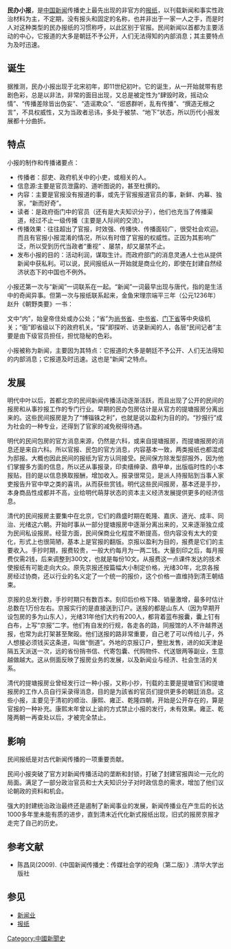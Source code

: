 {{multiple issues|
{{Refimprove|time=2015-01-13T12:19:00+00:00}}
{{inappropriate tone|time=2015-01-13T09:55:28+00:00}}
{{orphan|time=2015-01-13T09:55:28+00:00}}
}}
'''民办小报'''，是[[中国|中国]][[新闻|新闻]]传播史上最先出现的非官方的[[报纸|报纸]]，以刊载新闻和事实性政治材料为主，不定期，没有报头和固定的名称，也并非出于一家一人之手，而是时人对这种类型的民办报纸的习惯称呼，以此区别于官报。民间新闻以首都为主要活动的中心，它报道的大多是朝廷不予公开，人们无法得知的内部消息；其主要特点为及时迅速。

== 诞生 ==
据推测，民办小报出现于北宋初年，即11世纪初叶。它的诞生，从一开始就带有悲剧色彩，总是以非法，非常的面目出现，又总是被定性为“肆毁时政，摇动众情”、“传播差除皆出伪妄”、“造谣欺众”、“诳惑群听，乱有传播”、“撰造无根之言”，不具权威性，又为当政者忌讳，多处于被禁、“地下”状态，所以历代小报发展都十分曲折。

== 特点 ==
小报的制作和传播诸要点：
* 传播者：邸吏、政府机关中的小吏，或相关的人。
* 信息源:主要是官员泄露的、道听图说的，甚至杜撰的。
* 内容：主要是官报没有报道的事，或先于官报报道官员的事，新鲜、内幕、独家，“新而好奇”。
* 读者：是政府衙门中的官员（还有是大夫知识分子），他们也充当了传播渠道，经过不止一级传播（主要是人际间的交流）。
* 传播效果：往往超出了官报，时效强、传播快、传播面较广，很受社会欢迎。而且有官报小报混淆的情况，所以有时借了官报的权威性。正因为其影响广泛，所以受到历代当政者“重视” 、屡禁，却又屡禁不止。
* 发布小报的目的：活动利润，谋取生计。而政府部门的消息灵通人士也从提供新闻中获私利。可以说，民间报纸从一开始就是商业化的，即使在封建自然经济状态下的中国也不例外。

小报还第一次与“新闻”一词联系在一起。“新闻”一词最早出现与唐代，指的是生活中的奇闻异事。但第一次与报纸联系起来，金鱼宋理宗端平三年（公元1236年）赵升《朝野类要》一书：

{{quote|其有所谓内探、省探、衙探之类皆私哀小报，率有泄漏之禁，故隐而号之日新闻。}}

文中“内”，始皇帝住处或办公处；“省”为[[尚书省|尚书省]]、[[中书省|中书省]]、[[门下省|门下省]]等中央级机关；“衙”即省级以下的政府机关。“探”即探听、访录新闻的人，各层“民间记者”主要是由下级官员担任，担忧隐秘的色彩。

小报被称为新闻，主要因为其特点：它报道的大多是朝廷不予公开、人们无法得知的内部消息；它报道及时迅速。这也是“新闻”之特点。

== 发展 ==
明代中叶以后，首都北京的民间新闻传播活动逐渐活跃，而且出现了公开的民间的报房和从事抄报工作的专门行业。早期的民办包房估计是从官方的提塘报房分离出来的。这些民间报房是为了“博锱铢之利”，也就是说以盈利为目的的。“抄报行”成为社会的一种专业，还得到了官家的减免税得待遇。

明代的民间包房的官方消息来源，仍然是六科，或来自提塘报房，而提塘报房的消息还是来自六科。所以官报、民包的官方消息，内容基本一致，两类报纸也都混成为邸报。大概也因此民间的报纸为官方认同接受。民间保方除发型邸报外，因为他们掌握多方面的信息，所以还从事报录，印卖缙绅录、鼎甲单，出版临时性的小本报贴，目的是以信息换取报酬，增加收入。报录很常见，是派人持报贴到当事人家吏报告升官中举之类的喜讯，从而获些赏钱。明代这些民间报房，基本还是手抄，本身商品性成都并不高，业给明代萌芽状态的资本主义经济发展提供更多的经济信息。

清代的民间报房主要集中在北京，它们的鼎盛时期在乾隆、嘉庆、道光、成丰、同治、光绪这六朝。开始时事从一部分提塘报房中逐渐分离出来的，又来逐渐独立成为民间私设报房。经营方面，民间保商业化程度不断提高，但内容没有太大的变化，形式上也很简陋，基本上是官报的翻版。京报以盈利为目的，报费是它们的主要收入。手抄时期，报费较贵，一般大约每月为一两二钱。大量刻印之后，每月报费仅需2钱，后来调整到300文，也就是每份10文。从报费这一点课件发达的技术使报纸有可能走向大众。原先京报还按篇幅大小制定价格，光绪30年，北京各报房经过协商，还以行业的名义定了一个统一的报价，这个价格一直维持到清王朝结束。

京报的总发行数，手抄时期只有数百本。刻印后价格下降、销量激增，最多时估计总数在1万份左右。京报实行的是直接送到订户。送报的都是山东人（因为早期开设包房的多为山东人），光绪31年他们大约有200人，都背着蓝布报囊，囊上钉有白布，上写“京报”二字。他们有自发的行规，各走各的路，同报馆的人不许越界送报，也常为此打架甚至聚殴。他们送报的路非常重要，自己老了可以传给儿子，外人想接必须钱买这条道，叫做“倒道”。外地的京报订户，整批发售，进的如天津是隔五天派送一次，远的省份捎书信、代寄包囊、代购物件、代送银两等副业，生意越做越大。这从侧面反映了报房业务的发展，以及新闻业与经济、社会生活的关系。

清代的提塘报房业曾经发行过一种小报，又称小抄，刊载的主要是提塘官们和提塘报房的工作人员自行采录得消息，目的是为該省的官员们提供更多的朝廷消息。这些小报，主要见于清初的顺治、康熙、雍正、乾隆四朝，开始是公开存在的，算是官报的一种补充。康熙末年曾以上谕的方式禁止小报的发行，未有效果。雍正、乾隆两朝一再查处以后，才被完全禁止。

== 影响 ==
民间报纸是对古代新闻传播的一项重要贡献。

民间小报突破了官方对新闻传播活动的垄断和封锁，打破了封建官报舆论一元化的局面。满足了一部分政治官员和士大夫知识分子对时政信息的需求，增加了他们议论朝政的资料和机会。

强大的封建统治政治最终还是遏制了新闻事业的发展，新闻传播业在产生后的长达1000多年里未能有质的进步{{citation needed}}，直到清末近代化新式报纸出现，旧式的报房京报才走完了自己的历史。

== 参考文献 ==
{{reflist}}
* 陈昌凤(2009).《中国新闻传播史：传媒社会学的视角（第二版）》.清华大学出版社
== 参见 ==
* [[新闻业|新闻业]]
* [[报纸|报纸]]

[[Category:中國新聞史|Category:中國新聞史]]